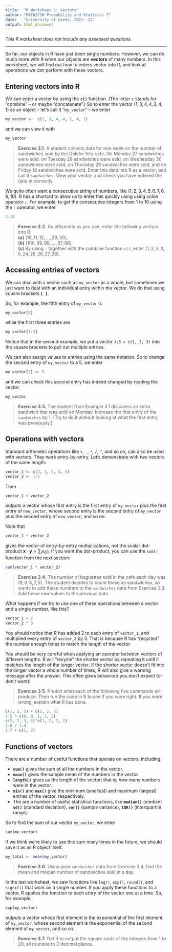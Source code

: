 ```yaml
---
title:  "R Worksheet 2: Vectors"
author: "MATH1710 Probability and Statistcs I"
date:   "University of Leeds, 2021--22"
output: html_document
---
```


*This R worksheet does not include any assessed questions.*

---

So far, our objects in R have just been single numbers. However, we can do much more with R when our objects are **vectors** of many numbers. In this worksheet, we will find out how to enters vector into R, and look at operations we can perform with these vectors.

## Entering vectors into R

We can enter a vector by using the **`c()`** function. (The letter `c` stands for "combine" -- or maybe "concatenate".) So to enter the vector $(1, 3, 4, 4, 2, 4, 1)$ as an object -- let's call it "`my_vector`" -- we enter

```r
my_vector <-  c(1, 3, 4, 4, 2, 4, 1)
```

and we can view it with

```r
my_vector
```

> **Exercise 3.1.** A student collects data for one week on the number of sandwiches sold by the Dolche Vita cafe. On Monday 27 sandwiches were sold, on Tuesday 29 sandwiches were sold, on Wednesday 30 sandwiches were sold, on Thursday 29 sandwiches were sold, and on Friday 18 sandwiches were sold. Enter this data into R as a vector, and call it `sandwiches`. View your vector, and check you have entered the data in correctly.

We quite often want a consecutive string of numbers, like $(1, 2, 3, 4, 5, 6, 7, 8, 9, 10)$. R has a shortcut to allow us to enter this quickly using using colon operator **`:`**. For example, to get the consecutive integers from 1 to 10 using the `:` operator, we enter

```r
1:10
```

> **Exercise 3.2.** As efficiently as you can, enter the following vectors into R:\
> **(a)** $(10, 11, 12, \dots, 29, 30)$,\
> **(b)** $(100, 99, 98, \dots, 87, 86)$.\
> **(c)** By using `:` together with the combine function `c()`, enter $(1, 2, 3, 4, 5, 24, 25, 26, 27, 28)$.

## Accessing entries of vectors

We can deal with a vector such as `my_vector` as a whole, but sometimes we just want to deal with an individual entry within the vector. We do that using square brackets **`[ ]`**.

So, for example, the fifth entry of `my_vector` is

```r
my_vector[5]
```

while the first three entries are

```r
my_vector[1:3]
```

Notice that in the second example, we put a vector `1:3 = c(1, 2, 3)` into the square brackets to pull out multiple entries.

We can also assign values to entries using the same notation. So to change the second entry of `my_vector` to a 5, we enter

```r
my_vector[2] <- 5
```

and we can check this second entry has indeed changed by reading the vector:

```r
my_vector
```

> **Exercise 3.3.** The student from Example 3.1 discovers an extra sandwich that was sold on Monday. Increase the first entry of the `sandwiches` by 1. (Try to do it without looking at what the first entry was previously.)

## Operations with vectors

Standard arithmetic operations like `+`, `-`, `*`, `/`, `^`, and so on, can also be used with vectors. They work entry-by-entry. Let's demonstrate with two vectors of the same length:

```r
vector_1 <- c(3, 3, 4, 4, 5)
vector_2 <- 1:5
```

Then

```r
vector_1 + vector_2
```

outputs a vector whose first entry is the first entry of `my_vector` plus the first entry of `new_vector`, whose second entry is the second entry of `my_vector` plus the second entry of `new_vector`, and so on.

Note that

```r
vector_1 * vector_2
```

gives the vector of entry-by-entry multiplications, not the scalar dot-product $\mathbf{x} \cdot \mathbf{y} = \sum_i x_i y_i$. If you want the dot-product, you can use the `sum()` function from the next section:

```r
sum(vector_1 * vector_2)
```

> **Exercise 3.4.** The number of baguettes sold in the cafe each day was $(8, 9, 8, 7, 5)$. The student decides to count these as sandwiches, so wants to add these numbers to the `sandwiches` data from Exercise 3.3. Add these new values to the previous data.

What happens if we try to use one of these operations between a vector and a single number, like this?

```r
vector_1 + 2
vector_2 * 3
```

You should notice that R has added 2 to each entry of `vector_1`, and multiplied every entry of `vector_2` by 3. That is because R has "recycled" the number enough times to match the length of the vector.

You should be very careful when applying an operator between vectors of different lengths. R will "recycle" the shorter vector by repeating it until it matches the length of the longer vector. If the shorter vector doesn't fit into the longer vector a whole number of times, R will also give a warning message after the answer. This often gives behaviour you don't expect (or don't want)!

> **Exercise 3.5.** Predict what each of the following five commands will produce. Then run the code in R to see if you were right. If you were wrong, explain what R has done.

```r
c(1, 3, 5) + c(2, 2, 3)
1:5 * c(0, 0, 1, 1, 2)
c(2, 2, 3, 3)^c(1, 2, 2, 1)
1:8 / 1:4
1:7 + c(1, 2)
```

## Functions of vectors

There are a number of useful functions that operate on vectors, including:

-   **`sum()`** gives the sum of all the numbers in the vector.
-   **`mean()`** gives the sample mean of the numbers in the vector.
-   **`length()`** gives us the length of the vector; that is, how many numbers were in the vector.
-   **`min()`** and **`max()`** give the minimum (smallest) and maximum (largest) entries of the vector, respectively.
-   The are a number of useful statistical functions, like **`median()`** (median) **`sd()`** (standard deviation), **`var()`** (sample variance), **`IQR()`** (interquartile range).

So to find the sum of our vector `my_vector`, we enter

```r
sum(my_vector)
```

If we think we're likely to use this sum many times in the future, we should save it as an R object itself:

```r
my_total <- mean(my_vector)
```

> **Exercise 3.6.** Using your `sandwiches` data from Exercise 3.4, find the mean and median number of sandwiches sold in a day.

In the last worksheet, we saw functions like `log()`, `exp()`, `round()`, and `signif()` that work on a single number. If you apply these functions to a vector, R applies the function to each entry of the vector one at a time. So, for example,

```r
exp(my_vector)
```

outputs a vector whose first element is the exponential of the first element of `my_vector`, whose second element is the exponential of the second element of `my_vector`, and so on.

> **Exercise 3.7.** Get R to output the square roots of the integers from 1 to 20, all rounded to 2 decimal places.
